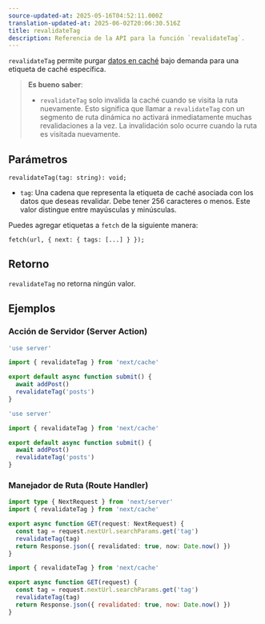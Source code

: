 ```yaml
---
source-updated-at: 2025-05-16T04:52:11.000Z
translation-updated-at: 2025-06-02T20:06:30.516Z
title: revalidateTag
description: Referencia de la API para la función `revalidateTag`.
---
```


`revalidateTag` permite purgar [datos en caché](/docs/app/deep-dive/caching) bajo demanda para una etiqueta de caché específica.

> **Es bueno saber**:
>
> - `revalidateTag` solo invalida la caché cuando se visita la ruta nuevamente. Esto significa que llamar a `revalidateTag` con un segmento de ruta dinámica no activará inmediatamente muchas revalidaciones a la vez. La invalidación solo ocurre cuando la ruta es visitada nuevamente.

## Parámetros

```tsx
revalidateTag(tag: string): void;
```

- `tag`: Una cadena que representa la etiqueta de caché asociada con los datos que deseas revalidar. Debe tener 256 caracteres o menos. Este valor distingue entre mayúsculas y minúsculas.

Puedes agregar etiquetas a `fetch` de la siguiente manera:

```tsx
fetch(url, { next: { tags: [...] } });
```

## Retorno

`revalidateTag` no retorna ningún valor.

## Ejemplos

### Acción de Servidor (Server Action)

```ts filename="app/actions.ts" switcher
'use server'

import { revalidateTag } from 'next/cache'

export default async function submit() {
  await addPost()
  revalidateTag('posts')
}
```

```js filename="app/actions.js" switcher
'use server'

import { revalidateTag } from 'next/cache'

export default async function submit() {
  await addPost()
  revalidateTag('posts')
}
```

### Manejador de Ruta (Route Handler)

```ts filename="app/api/revalidate/route.ts" switcher
import type { NextRequest } from 'next/server'
import { revalidateTag } from 'next/cache'

export async function GET(request: NextRequest) {
  const tag = request.nextUrl.searchParams.get('tag')
  revalidateTag(tag)
  return Response.json({ revalidated: true, now: Date.now() })
}
```

```js filename="app/api/revalidate/route.js" switcher
import { revalidateTag } from 'next/cache'

export async function GET(request) {
  const tag = request.nextUrl.searchParams.get('tag')
  revalidateTag(tag)
  return Response.json({ revalidated: true, now: Date.now() })
}
```